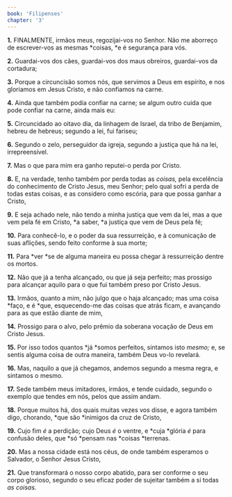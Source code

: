 ```yaml
---
book: 'Filipenses'
chapter: '3'
---
```


**1.** FINALMENTE, irmãos meus, regozijai-vos no Senhor. Não me aborreço de escrever-vos as mesmas *coisas, *e é segurança para vós.

**2.** Guardai-vos dos cães, guardai-vos dos maus obreiros, guardai-vos da cortadura;

**3.** Porque a circuncisão somos nós, que servimos a Deus em espírito, e nos gloriamos em Jesus Cristo, e não confiamos na carne.

**4.** Ainda que também podia confiar na carne; se algum outro cuida que pode confiar na carne, ainda mais eu:

**5.** Circuncidado ao oitavo dia, da linhagem de Israel, da tribo de Benjamim, hebreu de hebreus; segundo a lei, fui fariseu;

**6.** Segundo o zelo, perseguidor da igreja, segundo a justiça que há na lei, irrepreensível.

**7.** Mas o que para mim era ganho reputei-o perda por Cristo.

**8.** E, na verdade, tenho também por perda todas as *coisas,* pela excelência do conhecimento de Cristo Jesus, meu Senhor; pelo qual sofri a perda de todas estas coisas, e as considero como escória, para que possa ganhar a Cristo,

**9.** E seja achado nele, não tendo a minha justiça que vem da lei, mas a que vem pela fé em Cristo, *a saber, *a justiça que vem de Deus pela fé;

**10.** Para conhecê-lo, e o poder da sua ressurreição, e à comunicação de suas aflições, sendo feito conforme à sua morte;

**11.** Para *ver *se de alguma maneira eu possa chegar à ressurreição dentre os mortos.

**12.** Não que já a tenha alcançado, ou que já seja perfeito; mas prossigo para alcançar aquilo para o que fui também preso por Cristo Jesus.

**13.** Irmãos, quanto a mim, não julgo que o haja alcançado; mas uma coisa *faço, e é *que, esquecendo-me das coisas que atrás ficam, e avançando para as que estão diante de mim,

**14.** Prossigo para o alvo, pelo prêmio da soberana vocação de Deus em Cristo Jesus.

**15.** Por isso todos quantos *já *somos perfeitos, sintamos isto *mesmo;* e, se sentis alguma coisa de outra maneira, também Deus vo-lo revelará.

**16.** Mas, naquilo a que já chegamos, andemos segundo a mesma regra, e sintamos o mesmo.

**17.** Sede também meus imitadores, irmãos, e tende cuidado, segundo o exemplo que tendes em nós, pelos que assim andam.

**18.** Porque muitos há, dos quais muitas vezes vos disse, e agora também digo, chorando, *que são *inimigos da cruz de Cristo,

**19.** Cujo fim *é* a perdição; cujo Deus *é* o ventre, e *cuja *glória *é* para confusão deles, que *só *pensam nas *coisas *terrenas.

**20.** Mas a nossa cidade está nos céus, de onde também esperamos o Salvador, o Senhor Jesus Cristo,

**21.** Que transformará o nosso corpo abatido, para ser conforme o seu corpo glorioso, segundo o seu eficaz poder de sujeitar também a si todas *as coisas.*